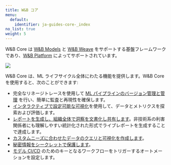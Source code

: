 ```yaml
---
title: W&B コア
menu:
  default:
    identifier: ja-guides-core-_index
no_list: true
weight: 5
---
```


W&B Core は [W&B Models](/ja/guides/models/) と [W&B Weave](/ja/guides/weave/) をサポートする基盤フレームワークであり、[W&B Platform](/ja/guides/hosting/) によってサポートされています。

<Frame>
    <img src="/images/general/core.png"  />
</Frame>

W&B Core は、ML ライフサイクル全体にわたる機能を提供します。W&B Core を使用すると、次のことができます:

- 完全なリネージトレースを使用して [ML パイプラインのバージョン管理と管理](/ja/guides/artifacts/) を行い、簡単に監査と再現性を確保します。
- [インタラクティブで設定可能な可視化](/ja/guides/models/tables/)を使用して、データとメトリクスを探索および評価します。
- [レポートを生成し、組織全体で洞察を文書化し共有します](/ja/guides/reports/)。非技術系の利害関係者にも理解しやすい統計化された形式でライブレポートを生成することで達成します。
- [カスタムニーズに合わせたデータのクエリと可視化を作成します](/ja/guides/app/features/panels/query-panels/)。
- [秘密情報をシークレットで保護します](/ja/guides/secrets/)。
- [モデル CI/CD](/ja/guides/core/automations/) のためのキーとなるワークフローをトリガーするオートメーションを設定します。
